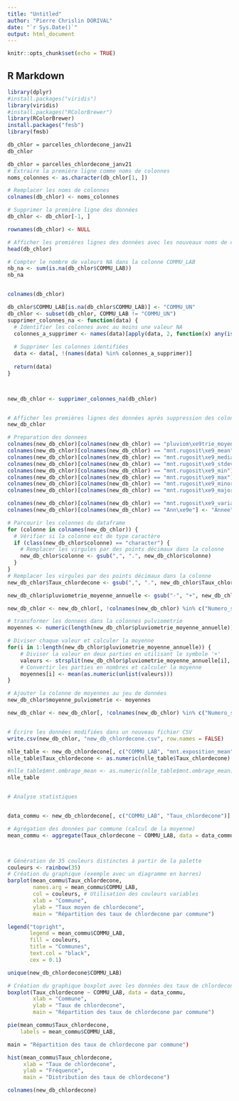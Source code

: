 ---
title: "Untitled"
author: "Pierre Chrislin DORIVAL"
date: "`r Sys.Date()`"
output: html_document
---

```{r setup, include=FALSE}
knitr::opts_chunk$set(echo = TRUE)
```

## R Markdown
```{r}
library(dplyr)
#install.packages("viridis")
library(viridis)
#install.packages("RColorBrewer")
library(RColorBrewer)
install.packages("fmsb")
library(fmsb)

```

```{r}
db_chlor = parcelles_chlordecone_janv21
db_chlor
```
```{r}
db_chlor = parcelles_chlordecone_janv21
# Extraire la première ligne comme noms de colonnes
noms_colonnes <- as.character(db_chlor[1, ])

# Remplacer les noms de colonnes
colnames(db_chlor) <- noms_colonnes

# Supprimer la première ligne des données
db_chlor <- db_chlor[-1, ]

rownames(db_chlor) <- NULL

# Afficher les premières lignes des données avec les nouveaux noms de colonnes
head(db_chlor)

```
```{r}
# Compter le nombre de valeurs NA dans la colonne COMMU_LAB
nb_na <- sum(is.na(db_chlor$COMMU_LAB))
nb_na



```




```{r}
colnames(db_chlor)
```
```{r}
db_chlor$COMMU_LAB[is.na(db_chlor$COMMU_LAB)] <- "COMMU_UN"
db_chlor <- subset(db_chlor, COMMU_LAB != "COMMU_UN")
supprimer_colonnes_na <- function(data) {
  # Identifier les colonnes avec au moins une valeur NA
  colonnes_a_supprimer <- names(data)[apply(data, 2, function(x) any(is.na(x)))]
  
  # Supprimer les colonnes identifiées
  data <- data[, !(names(data) %in% colonnes_a_supprimer)]
  
  return(data)
}



new_db_chlor <- supprimer_colonnes_na(db_chlor)


# Afficher les premières lignes des données après suppression des colonnes
new_db_chlor


```
```{r}

# Preparation des donnees
colnames(new_db_chlor)[colnames(new_db_chlor) == "pluviom\xe9trie_moyenne_annuelle"] <- "pluviometrie_moyenne_annuelle"
colnames(new_db_chlor)[colnames(new_db_chlor) == "mnt.rugosit\xe9_mean"] <- "mnt.rugosite_mean"
colnames(new_db_chlor)[colnames(new_db_chlor) == "mnt.rugosit\xe9_median"] <- "mnt.rugosite_median"
colnames(new_db_chlor)[colnames(new_db_chlor) == "mnt.rugosit\xe9_stdev"] <- "mnt.rugosite_stdev"
colnames(new_db_chlor)[colnames(new_db_chlor) == "mnt.rugosit\xe9_min"] <- "mnt.rugosite_min"
colnames(new_db_chlor)[colnames(new_db_chlor) == "mnt.rugosit\xe9_max"] <- "mnt.rugosite_max"
colnames(new_db_chlor)[colnames(new_db_chlor) == "mnt.rugosit\xe9_minority"] <- "mnt.rugosite_minority"
colnames(new_db_chlor)[colnames(new_db_chlor) == "mnt.rugosit\xe9_majority"] <- "mnt.rugosite_majority"

colnames(new_db_chlor)[colnames(new_db_chlor) == "mnt.rugosit\xe9_variance"] <- "mnt.rugosite_variance"
colnames(new_db_chlor)[colnames(new_db_chlor) == "Ann\xe9e"] <- "Annee"

# Parcourir les colonnes du dataframe
for (colonne in colnames(new_db_chlor)) {
  # Vérifier si la colonne est de type caractère
  if (class(new_db_chlor$colonne) == "character") {
    # Remplacer les virgules par des points décimaux dans la colonne
    new_db_chlor$colonne <- gsub(",", ".", new_db_chlor$colonne)
  }
}
# Remplacer les virgules par des points décimaux dans la colonne 
new_db_chlor$Taux_chlordecone <- gsub(",", ".", new_db_chlor$Taux_chlordecone)

new_db_chlor$pluviometrie_moyenne_annuelle <- gsub("-", "+", new_db_chlor$pluviometrie_moyenne_annuelle)

new_db_chlor <- new_db_chlor[, !colnames(new_db_chlor) %in% c("Numero_sig", "ocs_gid", "ocs_code_us","Adresse_parcelle","ocs_ossature","ocs_id","ocs_code_cs","ocs_millesime","ocs_source","ocs_id_origine","ocs_code_or","Interet","Annee", "Origine_donnee","Code_insee_parcelle","Parcelle_cadastrale","Methode_prelevement")]

# transformer les donnees dans la colonnes pulviometrie
moyennes <- numeric(length(new_db_chlor$pluviometrie_moyenne_annuelle))

# Diviser chaque valeur et calculer la moyenne
for(i in 1:length(new_db_chlor$pluviometrie_moyenne_annuelle)) {
    # Diviser la valeur en deux parties en utilisant le symbole '+'
    valeurs <- strsplit(new_db_chlor$pluviometrie_moyenne_annuelle[i], "\\+")
    # Convertir les parties en nombres et calculer la moyenne
    moyennes[i] <- mean(as.numeric(unlist(valeurs)))
}

# Ajouter la colonne de moyennes au jeu de données
new_db_chlor$moyenne_pulviometrie <- moyennes

new_db_chlor <- new_db_chlor[, !colnames(new_db_chlor) %in% c("Numero_sig", "ocs_gid", "ocs_code_us","Adresse_parcelle","ocs_ossature","ocs_id","ocs_code_cs","ocs_millesime","ocs_source","ocs_id_origine","ocs_code_or","Interet","Annee", "Origine_donnee","Code_insee_parcelle","Parcelle_cadastrale","Methode_prelevement", "pluviometrie_moyenne_annuelle")]


# Écrire les données modifiées dans un nouveau fichier CSV
write.csv(new_db_chlor, "new_db_chlordecone.csv", row.names = FALSE)

```
```{r}

nlle_table <- new_db_chlordecone[, c("COMMU_LAB", "mnt.exposition_mean", "mnt.ombrage_mean","mnt.tri_mean","mnt.tpi_mean","Taux_chlordecone")] 
nlle_table$Taux_chlordecone <- as.numeric(nlle_table$Taux_chlordecone)

#nlle_table$mnt.ombrage_mean <- as.numeric(nlle_table$mnt.ombrage_mean)
nlle_table



```

```{r}
# Analyse statistiques


data_commu <- new_db_chlordecone[, c("COMMU_LAB", "Taux_chlordecone")]

# Agrégation des données par commune (calcul de la moyenne)
mean_commu <- aggregate(Taux_chlordecone ~ COMMU_LAB, data = data_commu, FUN = mean)



# Génération de 35 couleurs distinctes à partir de la palette
couleurs <- rainbow(35)
# Création du graphique (exemple avec un diagramme en barres)
barplot(mean_commu$Taux_chlordecone, 
        names.arg = mean_commu$COMMU_LAB, 
        col = couleurs, # Utilisation des couleurs variables
        xlab = "Commune", 
        ylab = "Taux moyen de chlordecone",
        main = "Répartition des taux de chlordecone par commune")

legend("topright", 
       legend = mean_commu$COMMU_LAB, 
       fill = couleurs, 
       title = "Communes",
       text.col = "black",   
       cex = 0.1) 
```
```{r}
unique(new_db_chlordecone$COMMU_LAB)
```

```{r}
# Création du graphique boxplot avec les données des taux de chlordecone par commune
boxplot(Taux_chlordecone ~ COMMU_LAB, data = data_commu, 
        xlab = "Commune", 
        ylab = "Taux de chlordecone",
        main = "Répartition des taux de chlordecone par commune")


```
```{r}
pie(mean_commu$Taux_chlordecone, 
    labels = mean_commu$COMMU_LAB,
```


```{r}
main = "Répartition des taux de chlordecone par commune")
```
        



```{r}
hist(mean_commu$Taux_chlordecone, 
     xlab = "Taux de chlordecone",
     ylab = "Fréquence",
     main = "Distribution des taux de chlordecone")
```
```{r}
colnames(new_db_chlordecone)
```

